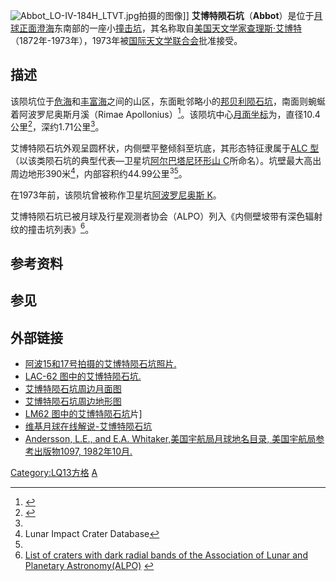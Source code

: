 {{lunar crater data
| image=Reiner crater clementine color albedo.jpg|240px
| caption=[[克莱门汀号|克莱门汀号]]拍摄的图
| latitude=5.56
| N_or_S=N
| longitude=54.74
| E_or_W=E
| diameter=10.4公里
| depth=1.71公里
| colong=306
| eponym=[[查理斯·艾博特|查理斯·艾博特]]
}}
[[Image:Abbot_LO-IV-184H_LTVT.jpg|thumb]]拍摄的图像]]
'''艾博特陨石坑'''（'''Abbot'''）是位于[[月球正面|月球正面]][[澄海|澄海]]东南部的一座小[[撞击坑|撞击坑]]，其名称取自[[美国|美国]][[天文学家|天文学家]][[艾博特|查理斯·艾博特]]（1872年-1973年），1973年被[[国际天文学联合会|国际天文学联合会]]批准接受。

==描述== 
该陨坑位于[[危海|危海]]和[[丰富海|丰富海]]之间的山区，东面毗邻略小的[[邦贝利陨石坑|邦贝利陨石坑]]，南面则蜿蜒着阿波罗尼奥斯月溪（Rimae Apollonius）<ref>{{Cite web |url=http://planetarynames.wr.usgs.gov/images/Lunar/lac_42_wac.pdf |title=Crater Abbot on the map LAC-43 |accessdate=2017-06-02 |archive-date=2016-03-05 |archive-url=https://web.archive.org/web/20160305134936/http://planetarynames.wr.usgs.gov/images/Lunar/lac_42_wac.pdf |dead-url=no }}</ref>。该陨坑中心[[月面坐标|月面坐标]]为{{Coord|20.11|N|27.82|E|globe:Moon|nogoogle=1|noosm=1}}，直径10.4公里<ref name="IAU">{{Cite web |url=http://planetarynames.wr.usgs.gov/Feature/16 |title=Directory of the International Astronomical Union |access-date=2017-06-02 |archive-url=https://web.archive.org/web/20180708191509/https://planetarynames.wr.usgs.gov/Feature/16 |archive-date=2018-07-08 |dead-url=yes }}</ref>，深约1.71公里<ref name="LICD"/>。

艾博特陨石坑外观呈圆杯状，内侧壁平整倾斜至坑底，其形态特征隶属于[[月球陨石坑#陨石坑分类|ALC 型]]（以该类陨石坑的典型代表—卫星坑[[阿尔巴塔尼环形山|阿尔巴塔尼环形山 C]]所命名）。坑壁最大高出周边地形390米<ref name=LICD>Lunar Impact Crater Database</ref>，内部容积约44.99公里<sup>3</sup><ref name="LICD"/>。

在1973年前，该陨坑曾被称作卫星坑[[阿波罗尼奥斯陨石坑|阿波罗尼奥斯 K]]。

艾博特陨石坑已被月球及行星观测者协会（ALPO）列入《内侧壁坡带有深色辐射纹的撞击坑列表》<ref>[http://www.zone-vx.com/alpo-bcp-longlist.pdf List of craters with dark radial bands of the Association of Lunar and Planetary Astronomy(ALPO)] {{webarchive|url=https://web.archive.org/web/20131203025135/http://www.zone-vx.com/alpo-bcp-longlist.pdf |date=2013-12-03 }}</ref>。

== 参考资料 ==
{{Reflist}}

== 参见 ==
{{Lunar crater references}}

== 外部链接 ==
* [http://www.lpi.usra.edu/resources/apollo/search/feature/?feature=Apollonius+K&sort= 阿波15和17号拍摄的艾博特陨石坑照片.]
* [https://web.archive.org/web/20160304090903/http://www.lpi.usra.edu/resources/mapcatalog/LAC/lac62/ LAC-62 图中的艾博特陨石坑.]
* [https://web.archive.org/web/20160819134236/http://www.lpi.usra.edu/resources/mapcatalog/usgs/I837/ 艾博特陨石坑周边月面图]
* [http://www.lpi.usra.edu/resources/mapcatalog/LTO/lto62d1_1/ 艾博特陨石坑周边地形图]
* [https://web.archive.org/web/20160304072811/http://www.lpi.usra.edu/resources/mapcatalog/LM/lm62/ LM62 图中的艾博特陨石坑]片]
* [http://the-moon.wikispaces.com/Abbot 维基月球在线解说-艾博特陨石坑]
* [http://planet4589.org/astro/lunar/RP-1097.pdf Andersson, L.E., and E.A. Whitaker,美国宇航局月球地名目录, 美国宇航局参考出版物1097, 1982年10月.] {{Wayback|url=http://planet4589.org/astro/lunar/RP-1097.pdf |date=20141006125838 }}

{{月球环形山 (A-B)}}

[[Category:LQ13方格|Category:LQ13方格]]
[[Category:月球环形山|A]]
